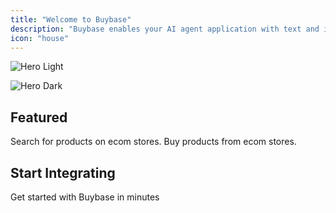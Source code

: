 ```yaml
---
title: "Welcome to Buybase"
description: "Buybase enables your AI agent application with text and image search and purchase items across millions of footwear & apparel SKUs from thousands of Shopify stores, enhanced by powerful personalization features. "
icon: "house"
---
```


<img
  alt="Hero Light"
  className="block dark:hidden"
  src="/hero-dark1.png"
  title=""
/>

<img
  alt="Hero Dark"
  className="hidden dark:block"
  src="/hero-dark1.png"
  title=""
/>

## Featured

<CardGroup cols="2">
  <Card title="Search" icon="pen-to-square" href="/api-reference/search/get">
    Search for products on ecom stores.
  </Card>
  <Card title="Buy" icon="image" href="/api-reference/buy/post">
    Buy products from ecom stores.
  </Card>
</CardGroup>

## Start Integrating

<Card title="Quickstart" icon="bolt" href="/docs/quickstart">
  Get started with Buybase in minutes
</Card>